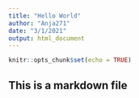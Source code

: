 ```yaml
---
title: "Hello World"
author: "Anja271"
date: "3/1/2021"
output: html_document
---
```


```r
knitr::opts_chunk$set(echo = TRUE)
```

## This is a markdown file
